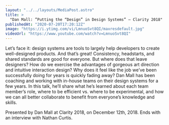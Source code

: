 ```yaml
---
layout: "../../layouts/MediaPost.astro"
title: >
  "Dan Mall: ”Putting the “Design” in Design Systems” — Clarity 2018"
publishedAt: "2020-07-20T17:20:12Z"
image: "https://i.ytimg.com/vi/LmnuoSvt8QI/maxresdefault.jpg"
videoUrl: "https://www.youtube.com/watch?v=LmnuoSvt8QI"
---
```


Let’s face it: design systems are tools to largely help developers to create well-designed products. And that’s great! Consistency, headstarts, and shared standards are good for everyone. But where does that leave designers? How do we exercise the advantages of gorgeous art direction and intuitive interaction design? Why does it feel like the job we’ve been successfully doing for years is quickly fading away? Dan Mall has been coaching and working with in-house teams on their design systems for a few years. In this talk, he’ll share what he’s learned about each team member’s role, where to be efficient vs. where to be experimental, and how we can all better collaborate to benefit from everyone’s knowledge and skills.

Presented by Dan Mall at Clarity 2018, on December 12th, 2018. Ends with an interview with Nathan Curtis.
